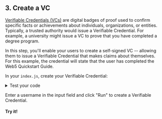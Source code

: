 
<section class="docs-section">

## 3. Create a VC

[Verifiable Credentials (VCs)](https://developer.tbd.website/docs/web5/learn/verifiable-credentials) are digital badges of proof used to confirm specific facts or achievements about individuals, organizations, or entities. 
Typically, a trusted authority would issue a Verifiable Credential. For example, a university might issue a VC to prove that you have completed a degree program.

In this step, you'll enable your users to create a self-signed VC -- allowing them to issue a Verifiable Credential that makes claims about themselves. For this example, the credential will state that the user has completed the Web5 Quickstart Guide.

In your `index.js`, create your Verifiable Credential:

<CodeSnippet snippetName="createQuickstartVc" />

<details>
    <summary>Test your code</summary>

Wanna see the VC you just created?

In index.js, add the following line and save your file:

```js
console.log(vc);
```

Then from the terminal, run:
```bash
node index.js
```

You'll see the newly created Verifiable Credential.
</details>

Enter a username in the input field and click "Run" to create a Verifiable Credential.

#### Try it!

</section>
